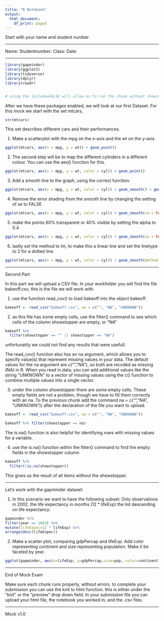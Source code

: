 ```yaml
---
title: "R Notebook"
output:
  html_document:
    df_print: paged
---
```

Start with your name and student number

**************************

Name: 
 Studentnumber:
 Class:
 Date: 

********************

```r
library(gapminder)
library(ggplot2)
library(tidyverse)
library(dplyr)
library(readr)


# using the include=FALSE will allow us to run the chunk without showing it in the knitted HTML file. 

```

After we have these packages enabled, we will look at our first Dataset. For this mock we start with the set mtcars,

```r
str(mtcars)
```
This set describes different cars and their performances. 


1) Make a scatterplot with the mpg on the x-axis and the wt on the y-axis. 

```r
ggplot(mtcars, aes(x = mpg, y = wt)) + geom_point()

```

2) The second step will be to map the different cylinders in a different colour. You can use the aes() function for this. 

```r
ggplot(mtcars, aes(x = mpg, y = wt, color = cyl)) + geom_point()
```

3) Add a smooth line to the graph, using the correct function:

```r
ggplot(mtcars, aes(x = mpg, y = wt, color = cyl)) + geom_smooth() + geom_point()
```

4) Remove the error shading from the smooth line by changing the setting of se to FALSE

```r
ggplot(mtcars, aes(x = mpg, y = wt, color = cyl)) + geom_smooth(se = FALSE) + geom_point()
```

5) make the points 60% transparent or 40% visible by setting the alpha to 0.4

```r
ggplot(mtcars, aes(x = mpg, y = wt, color = cyl)) + geom_smooth(se = FALSE) + geom_point(alpha = 0.4)
```

6) lastly set the method to lm, to make this a linear line and set the linetype to 2 for a dotted line.

```r
ggplot(mtcars, aes(x = mpg, y = wt, color = cyl)) + geom_smooth(method = lm, linetype = 2, se = FALSE) + geom_point(alpha = 0.4)
```

*********************
Second Part

In this part we will upload a CSV file. 
In your workfolder you will find the file bakeoff.csv, this is the file we will work with. 

1) use the function read_csv() to load bakeoff into the object bakeoff.

```r
bakeoff <- read_csv("bakeoff.csv", na = c("", "NA", "UNKNOWN"))
```

2) as this file has some empty cells, use the filter() command to see which cells of the column showstopper are empty, or "NA" 

```r
bakeoff %>%
  filter(showstopper == "" || showstopper == "NA")
```

unfortunatily we could not find any results that were usefull.

The read_csv() function also has an na argument, which allows you to specify value(s) that represent missing values in your data. The default values for the na argument are c("", "NA"), so both are recoded as missing (NA) in R. When you read in data, you can add additional values like the string "UNKNOWN" to a vector of missing values using the c() function to combine multiple values into a single vector.

3) under the column showstopper there are some empty cells. These empty fields are not a problem, though we have to fill them correctly with an na. To the previous chunk add the command na = c("", "NA", "UNKNOWN")) after the declaration of the file you want to upload. 

```r
bakeoff <- read_csv("bakeoff.csv", na = c("", "NA", "UNKNOWN"))

bakeoff %>% filter(showstopper == na)
```


The is.na() function is also helpful for identifying rows with missing values for a variable.


4) use the is.na() function within the filter() command to find the empty fields in the showstopper column

```r
bakeoff %>%
  filter(!is.na(showstopper))
```

This gives us the result of all items without the showstopper. 

*************

Let's work with the gapminder dataset:

1) In this scenario we want to have the following subset:
Only observations in 2002.
the life expectancy in months (12 * lifeExp)
the list descending on life expectancy:

```r
gapminder %>%
filter(year == 2002) %>%
mutate(lifeExpec=12 * lifeExp) %>%
arrange(desc(lifeExpec))
```


2) Make a scatter plot, comparing gdpPercap and lifeExp. Add color representing continent and size representing population. Make it be faceted by year. 

```r
ggplot(gapminder, aes(x=lifeExp, y=gdpPercap,size=pop, color=continent))+geom_point() + facet_wrap("year")
```

***********

 End of Mock Exam 

Make sure each chunk runs properly, without errors. 
to complete your submission you can use the knit to html function. this is either under the "knit" or the "preview" drop down field. 
In your submission file you can upload your html file, the notebook you worked in, and the .csv files. 


************

 
 Mock v1.0